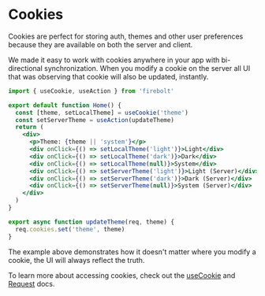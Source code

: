 
# Cookies

Cookies are perfect for storing auth, themes and other user preferences because they are available on both the server and client.

We made it easy to work with cookies anywhere in your app with bi-directional synchronization. When you modify a cookie on the server all UI that was observing that cookie will also be updated, instantly.

```jsx title='pages/index.js' lineNumbers
import { useCookie, useAction } from 'firebolt'

export default function Home() {
  const [theme, setLocalTheme] = useCookie('theme')
  const setServerTheme = useAction(updateTheme)
  return (
    <div>
      <p>Theme: {theme || 'system'}</p>
      <div onClick={() => setLocalTheme('light')}>Light</div>
      <div onClick={() => setLocalTheme('dark')}>Dark</div>
      <div onClick={() => setLocalTheme(null)}>System</div>
      <div onClick={() => setServerTheme('light')}>Light (Server)</div>
      <div onClick={() => setServerTheme('dark')}>Dark (Server)</div>
      <div onClick={() => setServerTheme(null)}>System (Server)</div>
    </div>
  )
}

export async function updateTheme(req, theme) {
  req.cookies.set('theme', theme)
}
```

The example above demonstrates how it doesn't matter where you modify a cookie, the UI will always reflect the truth.

To learn more about accessing cookies, check out the [useCookie](/docs/ref/useCookie) and [Request](/docs/ref/request) docs.
